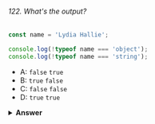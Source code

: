###### 122. What's the output?

```javascript
const name = 'Lydia Hallie';

console.log(!typeof name === 'object');
console.log(!typeof name === 'string');
```

- A: `false` `true`
- B: `true` `false`
- C: `false` `false`
- D: `true` `true`

<details>
<summary>
<b>Answer</b>
</summary>

#### Answer: C

`typeof name` returns `"string"`. The string `"string"` is a truthy value, so `!typeof name` returns the boolean value `false`. `false === "object"` and `false === "string"` both return`false`.

(If we wanted to check whether the type was (un)equal to a certain type, we should've written `!==` instead of `!typeof`)

</details>

